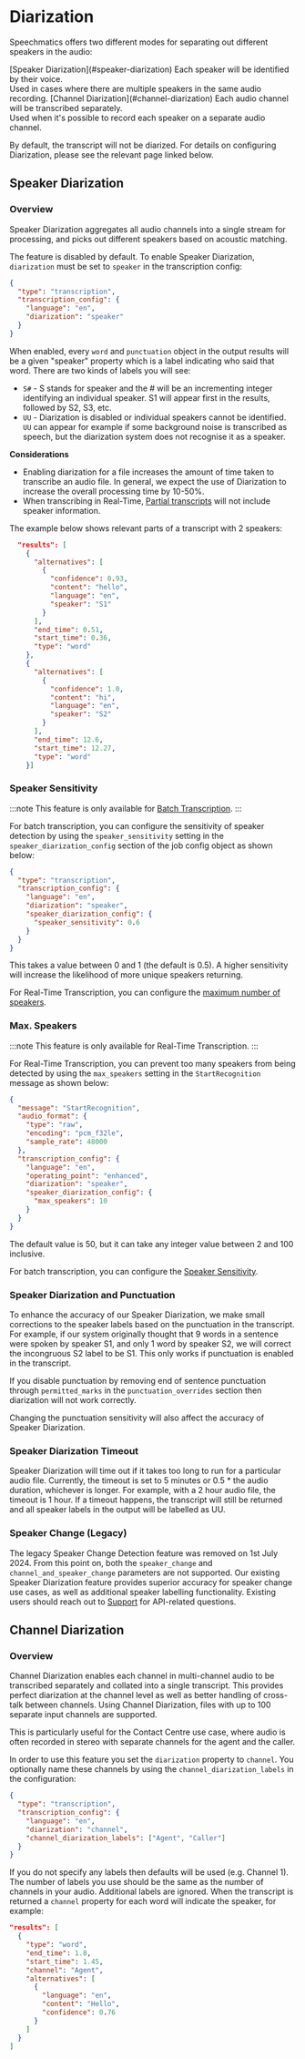 
# Diarization

Speechmatics offers two different modes for separating out different speakers in the audio:

<Card mb="4">
  <DataList.Root size="3">
  <DataList.Item>
    <DataList.Label>
    [Speaker Diarization](#speaker-diarization)
    </DataList.Label>
    <DataList.Value>
      <Text asChild mb="0">
        Each speaker will be identified by their voice. <br/>
        Used in cases where there are multiple speakers in the same audio recording.
      </Text>
    </DataList.Value>
  </DataList.Item>
  <DataList.Item>
    <DataList.Label>
    [Channel Diarization](#channel-diarization)
    </DataList.Label>
    <DataList.Value>
      <Text asChild mb="0">
        Each audio channel will be transcribed separately. <br/>
        Used when it's possible to record each speaker on a separate audio channel.
      </Text>
    </DataList.Value>
  </DataList.Item>
</DataList.Root>
</Card>

By default, the transcript will not be diarized. For details on configuring Diarization, please see the relevant page linked below.

## Speaker Diarization

### Overview

Speaker Diarization aggregates all audio channels into a single stream for processing, and picks out different speakers based on acoustic matching.

The feature is disabled by default. To enable Speaker Diarization, `diarization` must be set to `speaker` in the transcription config:

```json
{
  "type": "transcription",
  "transcription_config": {
    "language": "en",
    "diarization": "speaker"
  }
}
```

When enabled, every `word` and `punctuation` object in the output results will be a given "speaker" property which is a label
indicating who said that word. There are two kinds of labels you will see:

- `S#` - S stands for speaker and the # will be an incrementing integer identifying an individual speaker. S1 will appear first in the results, followed by S2, S3, etc.
- `UU` - Diarization is disabled or individual speakers cannot be identified. `UU` can appear for example if some background noise is transcribed as speech, but the diarization system does not recognise it as a speaker.

**Considerations**
- Enabling diarization for a file increases the amount of time taken to transcribe an audio file. In general, we expect the use of Diarization to increase the overall processing time by 10-50%.
- When transcribing in Real-Time, [Partial transcripts](/speech-to-text/real-time/real-time-latency#partial-transcripts) will not include speaker information.

The example below shows relevant parts of a transcript with 2 speakers:

```json
  "results": [
    {
      "alternatives": [
        {
          "confidence": 0.93,
          "content": "hello",
          "language": "en",
          "speaker": "S1"
        }
      ],
      "end_time": 0.51,
      "start_time": 0.36,
      "type": "word"
    },
    {
      "alternatives": [
        {
          "confidence": 1.0,
          "content": "hi",
          "language": "en",
          "speaker": "S2"
        }
      ],
      "end_time": 12.6,
      "start_time": 12.27,
      "type": "word"
    }]
```

### Speaker Sensitivity

:::note
This feature is only available for [Batch Transcription](/speech-to-text/batch).
:::

For batch transcription, you can configure the sensitivity of speaker detection by using
the `speaker_sensitivity` setting in the `speaker_diarization_config` section of
the job config object as shown below:

```json
{
  "type": "transcription",
  "transcription_config": {
    "language": "en",
    "diarization": "speaker",
    "speaker_diarization_config": {
      "speaker_sensitivity": 0.6
    }
  }
}
```

This takes a value between 0 and 1 (the default is 0.5). A higher sensitivity will
increase the likelihood of more unique speakers returning.

For Real-Time Transcription, you can configure the [maximum number of speakers](#max-speakers).

### Max. Speakers

:::note
This feature is only available for Real-Time Transcription.
:::

For Real-Time Transcription, you can prevent too many speakers from being detected by using the `max_speakers` setting in the `StartRecognition` message as shown below:

```json
{
  "message": "StartRecognition",
  "audio_format": {
    "type": "raw",
    "encoding": "pcm_f32le",
    "sample_rate": 48000
  },
  "transcription_config": {
    "language": "en",
    "operating_point": "enhanced",
    "diarization": "speaker",
    "speaker_diarization_config": {
      "max_speakers": 10
    }
  }
}
```

The default value is 50, but it can take any integer value between 2 and 100 inclusive.

For batch transcription, you can configure the [Speaker Sensitivity](./diarization.mdx#speaker-sensitivity).

### Speaker Diarization and Punctuation

To enhance the accuracy of our Speaker Diarization, we make small corrections to the speaker labels based on the punctuation in the transcript.
For example, if our system originally thought that 9 words in a sentence were spoken by speaker S1, and only 1 word by speaker S2, we will correct the incongruous S2 label to be S1. This only works if punctuation is enabled in the transcript.

If you disable punctuation by removing end of sentence punctuation through `permitted_marks` in the `punctuation_overrides` section then diarization will not work correctly.

Changing the punctuation sensitivity will also affect the accuracy of Speaker Diarization.

### Speaker Diarization Timeout

Speaker Diarization will time out if it takes too long to run for a particular audio file. Currently, the timeout is set to 5 minutes or 0.5 \* the audio duration, whichever is longer. For example, with a 2 hour audio file, the timeout is 1 hour. If a timeout happens, the transcript will still be returned and all speaker labels in the output will be labelled as UU.

### Speaker Change (Legacy)

The legacy Speaker Change Detection feature was removed on 1st July 2024. From this point on, both the `speaker_change` and `channel_and_speaker_change` parameters are not supported. Our existing Speaker Diarization feature provides superior accuracy for speaker change use cases, as well as additional speaker labelling functionality. Existing users should reach out to [Support](https://support.speechmatics.com) for API-related questions.

## Channel Diarization

### Overview

Channel Diarization enables each channel in multi-channel audio to be transcribed separately and collated into a single transcript. This provides perfect diarization at the channel level as well as better handling of cross-talk between channels. Using Channel Diarization, files with up to 100 separate input channels are supported.

This is particularly useful for the Contact Centre use case, where audio is often recorded in stereo with separate channels for the agent and the caller.

In order to use this feature you set the `diarization` property to `channel`. You optionally name these channels by using the `channel_diarization_labels` in the configuration:

```json
{
  "type": "transcription",
  "transcription_config": {
    "language": "en",
    "diarization": "channel",
    "channel_diarization_labels": ["Agent", "Caller"]
  }
}
```

If you do not specify any labels then defaults will be used (e.g. Channel 1). The number of labels you use should be the same as the number of channels in your audio. Additional labels are ignored. When the transcript is returned a `channel` property for each word will indicate the speaker, for example:

```json
"results": [
  {
    "type": "word",
    "end_time": 1.8,
    "start_time": 1.45,
    "channel": "Agent",
    "alternatives": [
      {
        "language": "en",
        "content": "Hello",
        "confidence": 0.76
      }
    ]
  }
]
```
